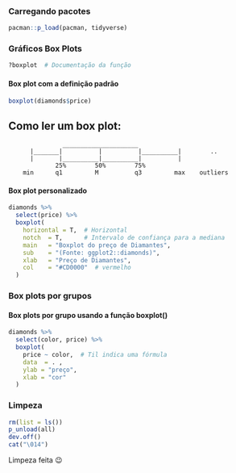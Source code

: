 ### Carregando pacotes

```r
pacman::p_load(pacman, tidyverse)
```

### Gráficos Box Plots

```r
?boxplot  # Documentação da função
```

#### Box plot com a definição padrão

```r
boxplot(diamonds$price)
```

## Como ler um box plot:

                   _____________________
          |_______|          |          |__________|        ..
          |       |__________|__________|          |
                 25%        50%        75%
        min      q1         M          q3         max    outliers


#### Box plot personalizado

```r
diamonds %>%
  select(price) %>%
  boxplot(
    horizontal = T,  # Horizontal
    notch  = T,      # Intervalo de confiança para a mediana
    main   = "Boxplot do preço de Diamantes",
    sub    = "(Fonte: ggplot2::diamonds)",
    xlab   = "Preço de Diamantes",
    col    = "#CD0000"  # vermelho
  )
```

### Box plots por grupos

#### Box plots por grupo usando a função boxplot()

```r
diamonds %>%
  select(color, price) %>%
  boxplot(
    price ~ color,  # Til indica uma fórmula
    data  = . ,
    ylab = "preço",
    xlab = "cor"
  )
```

### Limpeza

```r
rm(list = ls())
p_unload(all)
dev.off()
cat("\014")
```

Limpeza feita 😉
